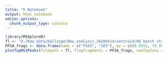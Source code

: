 ```yaml
---
title: "R Notebook"
output: html_notebook
editor_options: 
  chunk_output_type: console
---
```


```r
library(MSXploreR)
fl <- "D:/Raw_data/Kallinge/New_analysis_20200414/centroid/B6 batch std_1_F,2_1.mzML"
PFSA_frags <- data.frame(name = c("FSO3", "SO3"), mz = c(98.9552, 79.9558), ms_level = c("ms2", "ms2"))
plotTopMS1Peaks(filepath = fl, flagfragments = PFSA_frags, numTopIons = 3)


```


